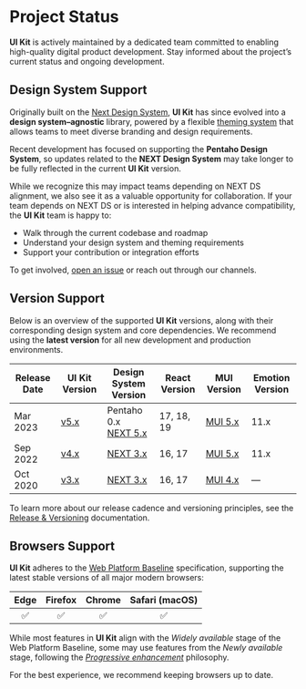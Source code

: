 # Project Status

**UI Kit** is actively maintained by a dedicated team committed to enabling high-quality digital product development. Stay informed about the project’s current status and ongoing development.

## Design System Support

Originally built on the [Next Design System](https://designsystem.hitachi.com), **UI Kit** has since evolved into a **design system–agnostic** library, powered by a flexible [theming system](/docs/theming) that allows teams to meet diverse branding and design requirements.

Recent development has focused on supporting the **Pentaho Design System**, so updates related to the **NEXT Design System** may take longer to be fully reflected in the current **UI Kit** version.

While we recognize this may impact teams depending on NEXT DS alignment, we also see it as a valuable opportunity for collaboration. If your team depends on NEXT DS or is interested in helping advance compatibility, the **UI Kit** team is happy to:

- Walk through the current codebase and roadmap
- Understand your design system and theming requirements
- Support your contribution or integration efforts

To get involved, [open an issue](https://github.com/lumada-design/hv-uikit-react/issues/new) or reach out through our channels.

## Version Support

Below is an overview of the supported **UI Kit** versions, along with their corresponding design system and core dependencies. We recommend using the **latest version** for all new development and production environments.

| Release Date | UI Kit Version                                       | Design System Version                                                                            | React Version | MUI Version                    | Emotion Version |
| ------------ | ---------------------------------------------------- | ------------------------------------------------------------------------------------------------ | ------------- | ------------------------------ | --------------- |
| Mar 2023     | [v5.x](https://lumada-design.github.io/uikit/master) | Pentaho 0.x <br/> [NEXT 5.x](https://designsystem.hitachi.com)                                   | 17, 18, 19    | [MUI 5.x](https://mui.com/)    | 11.x            |
| Sep 2022     | [v4.x](https://lumada-design.github.io/uikit/v4.x)   | [NEXT 3.x](https://hitachivantara.sharepoint.com/sites/DesignSystem/Pattern%20Library/Home.aspx) | 16, 17        | [MUI 5.x](https://mui.com/)    | 11.x            |
| Oct 2020     | [v3.x](https://lumada-design.github.io/uikit/v3.x)   | [NEXT 3.x](https://hitachivantara.sharepoint.com/sites/DesignSystem/Pattern%20Library/Home.aspx) | 16, 17        | [MUI 4.x](https://v4.mui.com/) | —               |

To learn more about our release cadence and versioning principles, see the [Release & Versioning](/docs/releases) documentation.

## Browsers Support

**UI Kit** adheres to the [Web Platform Baseline](https://web.dev/baseline) specification, supporting the latest stable versions of all major modern browsers:

| Edge | Firefox | Chrome | Safari (macOS) |
| :--: | :-----: | :----: | :------------: |
|  ✅  |   ✅    |   ✅   |       ✅       |

While most features in **UI Kit** align with the _Widely available_ stage of the Web Platform Baseline,
some may use features from the _Newly available_ stage, following the [_Progressive enhancement_](https://developer.mozilla.org/en-US/docs/Glossary/Progressive_Enhancement) philosophy.

For the best experience, we recommend keeping browsers up to date.
